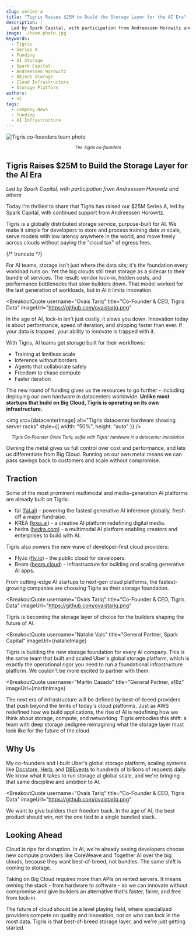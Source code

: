 ```yaml
---
slug: series-a
title: "Tigris Raises $25M to Build the Storage Layer for the AI Era"
description: |
  Led by Spark Capital, with participation from Andreessen Horowitz and others
image: ./team-photo.jpg
keywords:
  - Tigris
  - Series A
  - Funding
  - AI Storage
  - Spark Capital
  - Andreessen Horowitz
  - Object Storage
  - Cloud Infrastructure
  - Storage Platform
authors:
  - ot
tags:
  - Company News
  - Funding
  - AI Infrastructure
---
```



<style>{styles}</style>

<img
  src={teamPhoto}
  className="hero-image"
  alt="Tigris co-founders team photo"
/>

<center>
  <small>
    <em>The Tigris co-founders</em>
  </small>
</center>

## Tigris Raises $25M to Build the Storage Layer for the AI Era

_Led by Spark Capital, with participation from Andreessen Horowitz and others_

Today I'm thrilled to share that Tigris has raised our $25M Series A, led by
Spark Capital, with continued support from Andreessen Horowitz.

Tigris is a globally distributed storage service, purpose-built for AI. We make
it simple for developers to store and process training data at scale, serve
models with low latency anywhere in the world, and move freely across clouds
without paying the "cloud tax" of egress fees.

{/* truncate */}

For AI teams, storage isn't just where the data sits; it's the foundation every
workload runs on. Yet the big clouds still treat storage as a sidecar to their
bundle of services. The result: vendor lock-in, hidden costs, and performance
bottlenecks that slow builders down. That model worked for the last generation
of workloads, but in AI it limits innovation.

<BreakoutQuote
  username="Ovais Tariq"
  title="Co-Founder & CEO, Tigris Data"
  imageUrl="https://github.com/ovaistariq.png"
>
  In the age of AI, lock-in isn't just costly, it slows you down. Innovation
  today is about performance, speed of iteration, and shipping faster than ever.
  If your data is trapped, your ability to innovate is trapped with it.
</BreakoutQuote>

With Tigris, AI teams get storage built for their workflows:

- Training at limitless scale
- Inference without borders
- Agents that collaborate safely
- Freedom to chase compute
- Faster iteration

This new round of funding gives us the resources to go further - including
deploying our own hardware in datacenters worldwide. **Unlike most startups that
build on Big Cloud, Tigris is operating on its own infrastructure.**

<img
  src={datacenterImage}
  alt="Tigris datacenter hardware showing server racks"
  style={{ width: "50%", height: "auto" }}
/>

<center>
  <small>
    <em>
      Tigris Co-Founder Ovais Tariq, selfie with Tigris' hardware in a
      datacenter installation
    </em>
  </small>
</center>

Owning the metal gives us full control over cost and performance, and lets us
differentiate from Big Cloud. Running on our own metal means we can pass savings
back to customers and scale without compromise.

## Traction

Some of the most prominent multimodal and media-generation AI platforms are
already built on Tigris:

- fal ([fal.ai](http://fal.ai)) - powering the fastest generative AI inference
  globally, fresh off a major fundraise.
- KREA ([krea.ai](http://krea.ai)) - a creative AI platform redefining digital
  media.
- hedra ([hedra.com](https://www.hedra.com/)) - a multimodal AI platform
  enabling creators and enterprises to build with AI.

Tigris also powers the new wave of developer-first cloud providers:

- Fly.io ([fly.io](http://fly.io)) - the public cloud for developers.
- Beam ([beam.cloud](https://www.beam.cloud/)) - infrastructure for building and
  scaling generative AI apps.

From cutting-edge AI startups to next-gen cloud platforms, the fastest-growing
companies are choosing Tigris as their storage foundation.

<BreakoutQuote
  username="Ovais Tariq"
  title="Co-Founder & CEO, Tigris Data"
  imageUrl="https://github.com/ovaistariq.png"
>
  Tigris is becoming the storage layer of choice for the builders shaping the
  future of AI.
</BreakoutQuote>

<BreakoutQuote
  username="Natalie Vais"
  title="General Partner, Spark Capital"
  imageUrl={natalieImage}
>
  Tigris is building the new storage foundation for every AI company. This is
  the same team that built and scaled Uber's global storage platform, which is
  exactly the operational rigor you need to run a foundational infrastructure
  platform. We couldn't be more excited to partner with them.
</BreakoutQuote>

<BreakoutQuote
  username="Martin Casado"
  title="General Partner, a16z"
  imageUrl={martinImage}
>
  The next era of infrastructure will be defined by best-of-breed providers that
  push beyond the limits of today's cloud platforms. Just as AWS redefined how
  we build applications, the rise of AI is redefining how we think about
  storage, compute, and networking. Tigris embodies this shift: a team with deep
  storage pedigree reimagining what the storage layer must look like for the
  future of the cloud.
</BreakoutQuote>

## Why Us

My co-founders and I built Uber's global storage platform, scaling systems like
[Docstore](https://eng.uber.com/schemaless-sql-database/),
[Herb](https://eng.uber.com/herb-datacenter-replication/), and
[DBEvents](https://eng.uber.com/dbevents-ingestion-framework/) to hundreds of
billions of requests daily. We know what it takes to run storage at global
scale, and we're bringing that same discipline and ambition to AI.

<BreakoutQuote
  username="Ovais Tariq"
  title="Co-Founder & CEO, Tigris Data"
  imageUrl="https://github.com/ovaistariq.png"
>
  We want to give builders their freedom back. In the age of AI, the best
  product should win, not the one tied to a single bundled stack.
</BreakoutQuote>

## Looking Ahead

Cloud is ripe for disruption. In AI, we're already seeing developers choose new
compute providers like CoreWeave and Together AI over the big clouds, because
they want best-of-breed, not bundles. The same shift is coming to storage.

Taking on Big Cloud requires more than APIs on rented servers. It means owning
the stack - from hardware to software - so we can innovate without compromise
and give builders an alternative that's faster, fairer, and free from lock-in.

The future of cloud should be a level playing field, where specialized providers
compete on quality and innovation, not on who can lock in the most data. Tigris
is that best-of-breed storage layer, and we're just getting started.

<InlineCta
  title="Object Storage for the AI Era"
  button="Get started with Tigris"
  subtitle="Ready to build on the storage layer for the AI era? Join the fastest-growing AI companies already using Tigris for their storage foundation."
  link="https://storage.new"
/>
